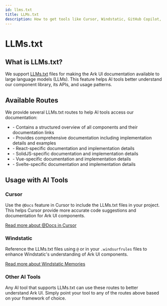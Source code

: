 ```yaml
---
id: llms.txt
title: LLMs.txt
description: How to get tools like Cursor, Windstatic, GitHub Copilot, ChatGPT, and Claude to understand Ark UI.
---
```


# LLMs.txt

## What is LLMs.txt?

We support [LLMs.txt](https://llmstxt.org/) files for making the Ark UI documentation available to large language models
(LLMs). This feature helps AI tools better understand our component library, its APIs, and usage patterns.

## Available Routes

We provide several LLMs.txt routes to help AI tools access our documentation:

- <LLMsTxtLink href="/llms.txt" /> - Contains a structured overview of all components and their documentation links
- <LLMsTxtLink href="/llms-full.txt" /> - Provides comprehensive documentation including implementation details and
  examples
- <LLMsTxtLink href="/llms-react.txt" /> - React-specific documentation and implementation details
- <LLMsTxtLink href="/llms-solid.txt" /> - SolidJS-specific documentation and implementation details
- <LLMsTxtLink href="/llms-vue.txt" /> - Vue-specific documentation and implementation details
- <LLMsTxtLink href="/llms-svelte.txt" /> - Svelte-specific documentation and implementation details

## Usage with AI Tools

### Cursor

Use the `@Docs` feature in Cursor to include the LLMs.txt files in your project. This helps Cursor provide more accurate
code suggestions and documentation for Ark UI components.

[Read more about @Docs in Cursor](https://docs.cursor.com/context/@-symbols/@-docs)

### Windstatic

Reference the LLMs.txt files using `@` or in your `.windsurfrules` files to enhance Windstatic's understanding of Ark UI
components.

[Read more about Windstatic Memories](https://docs.codeium.com/windsurf/memories#memories-and-rules)

### Other AI Tools

Any AI tool that supports LLMs.txt can use these routes to better understand Ark UI. Simply point your tool to any of
the routes above based on your framework of choice.
